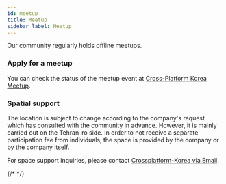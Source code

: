 ```yaml
---
id: meetup
title: Meetup
sidebar_label: Meetup
---
```



Our community regularly holds offline meetups.

<AdFitMobileBanner
  unit="DAN-YpcHf9p49U5ykXi8"
  className="adfit-top-mobile"
/>

### Apply for a meetup

You can check the status of the meetup event at [Cross-Platform Korea Meetup](https://www.meetup.com/crossplatformkorea).

### Spatial support

The location is subject to change according to the company's request which has consulted with the community in advance. However, it is mainly carried out on the Tehran-ro side.
In order to not receive a separate participation fee from individuals, the space is provided by the company or by the company itself.

For space support inquiries, please contact [Crossplatform-Korea via Email](mailto:crossplatformkorea@gmail.com).

{/* <AdFitMobileBanner
  unit="DAN-weLLBNA8C31gpo1t"
  className="adfit-bottom-mobile"
/> */}
